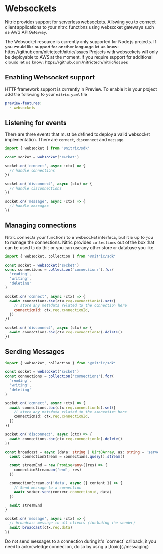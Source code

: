
# Websockets

Nitric provides support for serverless websockets. Allowing you to connect client applications to your nitric functions using websocket gateways such as AWS APIGateway.

<Note>
  The Websocket resource is currently only supported for Node.js projects. If
  you would like support for another language let us know:
  https://github.com/nitrictech/nitric/issues
</Note>

<Note>
  Projects with websockets will only be deployable to AWS at the moment. If you
  require support for additional clouds let us know:
  https://github.com/nitrictech/nitric/issues
</Note>

## Enabling Websocket support

HTTP framework support is currently in Preview. To enable it in your project add the following to your `nitric.yaml` file

```yaml
preview-features:
  - websockets
```

## Listening for events

There are three events that must be defined to deploy a valid websocket implementation. There are `connect`, `disconnect` and `message`.

```javascript
import { websocket } from '@nitric/sdk'

const socket = websocket('socket')

socket.on('connect', async (ctx) => {
  // handle connections
})

socket.on('disconnect', async (ctx) => {
  // handle disconnections
})

socket.on('message', async (ctx) => {
  // handle messages
})
```

## Managing connections

Nitric connects your functions to a websocket interface, but it is up to you to manage the connections. Nitric provides `collections`
out of the box that can be used to do this or you can use any other store or database you like.

```javascript
import { websocket, collection } from '@nitric/sdk'

const socket = websocket('socket')
const connections = collection('connections').for(
  'reading',
  'writing',
  'deleting'
)

socket.on('connect', async (ctx) => {
  await connections.doc(ctx.req.connectionId).set({
    // store any metadata related to the connection here
    connectionId: ctx.req.connectionId,
  })
})

socket.on('disconnect', async (ctx) => {
  await connections.doc(ctx.req.connectionId).delete()
})
```

## Sending Messages

```typescript
import { websocket, collection } from '@nitric/sdk'

const socket = websocket('socket')
const connections = collection('connections').for(
  'reading',
  'writing',
  'deleting'
)

socket.on('connect', async (ctx) => {
  await connections.doc(ctx.req.connectionId).set({
    // store any metadata related to the connection here
    connectionId: ctx.req.connectionId,
  })
})

socket.on('disconnect', async (ctx) => {
  await connections.doc(ctx.req.connectionId).delete()
})

const broadcast = async (data: string | Uint8Array, as: string = 'server') => {
  const connectionStream = connections.query().stream()

  const streamEnd = new Promise<any>((res) => {
    connectionStream.on('end', res)
  })

  connectionStream.on('data', async ({ content }) => {
    // Send message to a connection
    await socket.send(content.connectionId, data)
  })

  await streamEnd
}

socket.on('message', async (ctx) => {
  // broadcast message to all clients (including the sender)
  await broadcast(ctx.req.data)
})
```

<Note>
  Do not send messages to a connection during it's `connect` callback, if you
  need to acknowledge connection, do so by using a [topic](./messaging)
</Note>

